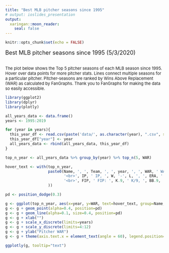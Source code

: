 ```yaml
---
title: "Best MLB pitcher seasons since 1995"
# output: ioslides_presentation
output:
  xaringan::moon_reader:
    seal: false
---
```


```r
knitr::opts_chunk$set(echo = FALSE)
```

<font size="4">Best MLB pitcher seasons since 1995 (5/3/2020) </font> <br> <br>

<font size="2">The plot below shows the Top 5 pitcher seasons of each MLB season since 1995. Hover over data points for more pitcher stats. Lines connect multiple seasons for a particular pitcher. Pitcher-seasons are ranked by Wins Above Replacement (WAR) as calculated by FanGraphs. Thank you to FanGraphs for making the data so easily accessible.</font>

```r
library(ggplot2)
library(dplyr)
library(plotly)

all_years_data <- data.frame()
years <- 1995:2019

for (year in years){
  this_year_df <- read.csv(paste('data/', as.character(year), ".csv", sep=""))
  this_year_df["year"] <- year
  all_years_data <- rbind(all_years_data, this_year_df)
}

top_n_year <- all_years_data %>% group_by(year) %>% top_n(5, WAR)

hover_text <- with(top_n_year,
                   paste0(Name, ', ', Team, ', ', year, ', ', WAR, ' WAR',
                          '<br>', IP, ' IP, ', W, '-', L, ', ', ERA, ' ERA',
                          '<br>', FIP, ' FIP: ', K.9, ' K/9, ', BB.9, ' BB/9, ', HR.9, ' HR/9'
                   ))

pd <- position_dodge(0.3)

g <- ggplot(top_n_year, aes(x=year, y=WAR, text=hover_text, group=Name, color=Name))
g <- g + geom_point(alpha=0.4, position=pd)
g <- g + geom_line(alpha=0.1, size=0.4, position=pd)
g <- g + xlab("")
g <- g + scale_x_discrete(limits=years)
g <- g + scale_y_discrete(limits=4:12)
g <- g + ylab("Pitcher WAR")
g <- g + theme(axis.text.x = element_text(angle = 60), legend.position="none")

ggplotly(g, tooltip="text")
```
